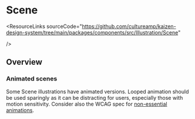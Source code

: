 
<Meta of={SceneStories} />

# Scene

<ResourceLinks
  sourceCode="https://github.com/cultureamp/kaizen-design-system/tree/main/packages/components/src/Illustration/Scene"

/>

<KAIOInstallation exportNames="BrandMomentPositiveOutro" />

## Overview

<Canvas of={SceneStories.Playground} />
<Controls of={SceneStories.Playground} />

<Canvas of={Stickersheets.StickerSheetDefault} />

### Animated scenes

Some Scene illustrations have animated versions. Looped animation should be used sparingly as it can be distracting for users, especially those with motion sensitivity. Consider also the WCAG spec for [non-essential animations](https://www.w3.org/WAI/WCAG22/Understanding/animation-from-interactions.html).

<Canvas of={SceneStories.AnimatedScenes} />
